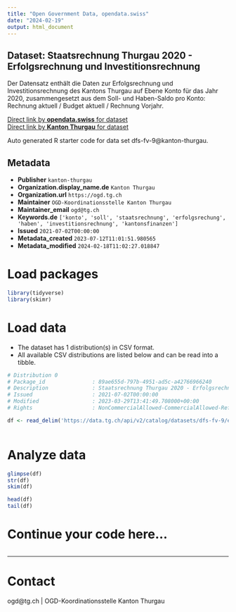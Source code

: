 ```yaml
---
title: "Open Government Data, opendata.swiss"
date: "2024-02-19"
output: html_document
---
```


## Dataset: Staatsrechnung Thurgau 2020 - Erfolgsrechnung und Investitionsrechnung

Der Datensatz enthält die Daten zur Erfolgsrechnung und Investitionsrechnung des Kantons Thurgau auf Ebene Konto für das Jahr 2020, zusammengesetzt aus dem Soll- und Haben-Saldo pro Konto: Rechnung aktuell / Budget aktuell / Rechnung Vorjahr.

[Direct link by **opendata.swiss** for dataset](https://opendata.swiss/de/dataset/staatsrechnung-thurgau-2020-erfolgsrechnung-und-investitionsrechnung)<br>
[Direct link by **Kanton Thurgau** for dataset](https://data.tg.ch/explore/dataset/dfs-fv-9/)

Auto generated R starter code for data set dfs-fv-9@kanton-thurgau.

## Metadata

- **Publisher** `kanton-thurgau`
- **Organization.display_name.de** `Kanton Thurgau`
- **Organization.url** `https://ogd.tg.ch`
- **Maintainer** `OGD-Koordinationsstelle Kanton Thurgau`
- **Maintainer_email** `ogd@tg.ch`
- **Keywords.de** `['konto', 'soll', 'staatsrechnung', 'erfolgsrechung', 'haben', 'investitionsrechnung', 'kantonsfinanzen']`
- **Issued** `2021-07-02T00:00:00`
- **Metadata_created** `2023-07-12T11:01:51.980565`
- **Metadata_modified** `2024-02-18T11:02:27.018847`


# Load packages

```r

library(tidyverse)
library(skimr)

```

# Load data

-   The dataset has 1 distribution(s) in CSV format.
-   All available CSV distributions are listed below and can be read into a tibble.

```r

# Distribution 0
# Package_id               : 89ae655d-797b-4951-ad5c-a42766966240
# Description              : Staatsrechnung Thurgau 2020 - Erfolgsrechnung und Investitionsrechnung (csv)
# Issued                   : 2021-07-02T00:00:00
# Modified                 : 2023-03-29T13:41:49.708000+00:00
# Rights                   : NonCommercialAllowed-CommercialAllowed-ReferenceRequired

df <- read_delim('https://data.tg.ch/api/v2/catalog/datasets/dfs-fv-9/exports/csv')



```

# Analyze data

```r

glimpse(df)
str(df)
skim(df)

head(df)
tail(df)

```

# Continue your code here...

```r

```

------------------------------------------------------------------------

# Contact

ogd@tg.ch | OGD-Koordinationsstelle Kanton Thurgau
